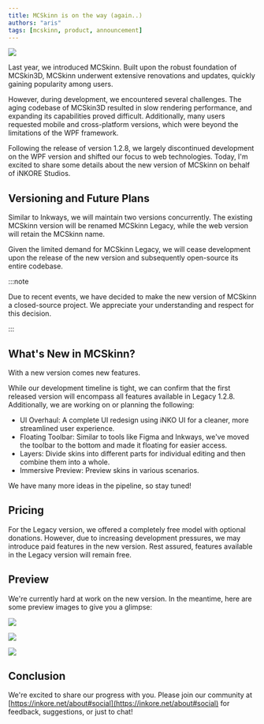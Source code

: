---
title: MCSkinn is on the way (again..)
authors: "aris"
tags: [mcskinn, product, announcement]
---

![](banner.png)

Last year, we introduced MCSkinn. Built upon the robust foundation of MCSkin3D, MCSkinn underwent extensive renovations and updates, quickly gaining popularity among users.

However, during development, we encountered several challenges. The aging codebase of MCSkin3D resulted in slow rendering performance, and expanding its capabilities proved difficult. Additionally, many users requested mobile and cross-platform versions, which were beyond the limitations of the WPF framework.

Following the release of version 1.2.8, we largely discontinued development on the WPF version and shifted our focus to web technologies. Today, I'm excited to share some details about the new version of MCSkinn on behalf of iNKORE Studios.

## Versioning and Future Plans

Similar to Inkways, we will maintain two versions concurrently. The existing MCSkinn version will be renamed MCSkinn Legacy, while the web version will retain the MCSkinn name.

Given the limited demand for MCSkinn Legacy, we will cease development upon the release of the new version and subsequently open-source its entire codebase.

:::note

Due to recent events, we have decided to make the new version of MCSkinn a closed-source project. We appreciate your understanding and respect for this decision.

:::

## What's New in MCSkinn?

With a new version comes new features.

While our development timeline is tight, we can confirm that the first released version will encompass all features available in Legacy 1.2.8. Additionally, we are working on or planning the following:

* UI Overhaul: A complete UI redesign using iNKO UI for a cleaner, more streamlined user experience.
* Floating Toolbar: Similar to tools like Figma and Inkways, we've moved the toolbar to the bottom and made it floating for easier access.
* Layers: Divide skins into different parts for individual editing and then combine them into a whole.
* Immersive Preview: Preview skins in various scenarios.

We have many more ideas in the pipeline, so stay tuned!

## Pricing

For the Legacy version, we offered a completely free model with optional donations. However, due to increasing development pressures, we may introduce paid features in the new version. Rest assured, features available in the Legacy version will remain free.

## Preview

We're currently hard at work on the new version. In the meantime, here are some preview images to give you a glimpse:

![](toolbar.png)

![](ui-preview.png)

![](welcome-box.png)

## Conclusion

We're excited to share our progress with you. Please join our community at [https://inkore.net/about#social](https://inkore.net/about#social) for feedback, suggestions, or just to chat!